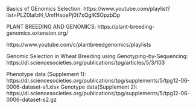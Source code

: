 



Basics of GEnomics Selection: https://www.youtube.com/playlist?list=PLZ0lafzH_UmfHsoePj0t7xQglKSOpzbDp



PLANT BREEDING AND GENOMICS: https://plant-breeding-genomics.extension.org/


https://www.youtube.com/c/plantbreedgenomics/playlists

Genomic Selection in Wheat Breeding using Genotyping-by-Sequencing: https://dl.sciencesocieties.org/publications/tpg/articles/5/3/103

Phenotype data (Supplement 1): https://dl.sciencesocieties.org/publications/tpg/supplements/5/tpg12-06-0006-dataset-s1.xlsx Genotype data(Supplement 2): https://dl.sciencesocieties.org/publications/tpg/supplements/5/tpg12-06-0006-dataset-s2.gz
